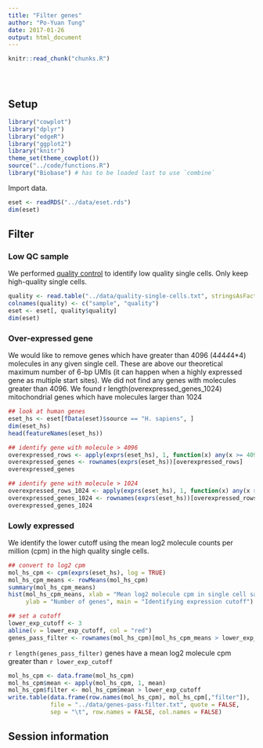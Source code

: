 ```yaml
---
title: "Filter genes"
author: "Po-Yuan Tung"
date: 2017-01-26
output: html_document
---
```


<!-- The file analysis/chunks.R contains chunks that define default settings
shared across the workflowr files. -->
```r
knitr::read_chunk("chunks.R")
```

<!-- Update knitr chunk options -->
```r
```

<!-- Insert the date the file was last updated -->
```r
```

<!-- Insert the code version (Git commit SHA1) if Git repository exists and R
 package git2r is installed -->
```r
```

## Setup

```r
library("cowplot")
library("dplyr")
library("edgeR")
library("ggplot2")
library("knitr")
theme_set(theme_cowplot())
source("../code/functions.R")
library("Biobase") # has to be loaded last to use `combine`
```

Import data.

```r
eset <- readRDS("../data/eset.rds")
dim(eset)
```

## Filter

### Low QC sample

We performed [quality control](sampleqc.html) to identify low quality single cells. Only keep high-quality single cells.

```r
quality <- read.table("../data/quality-single-cells.txt", stringsAsFactors = FALSE)
colnames(quality) <- c("sample", "quality")
eset <- eset[, quality$quality]
dim(eset)
```

### Over-expressed gene

We would like to remove genes which have greater than 4096 (4*4*4*4*4*4) molecules in any given single cell. These are above our theoretical maximum number of 6-bp UMIs (it can happen when a highly expressed gene as multiple start sites). We did not find any genes with molecules greater than 4096. We found r length(overexpressed_genes_1024) mitochondrial genes which have molecules larger than 1024

```r
## look at human genes
eset_hs <- eset[fData(eset)$source == "H. sapiens", ]
dim(eset_hs)
head(featureNames(eset_hs))

## identify gene with molecule > 4096
overexpressed_rows <- apply(exprs(eset_hs), 1, function(x) any(x >= 4096))
overexpressed_genes <- rownames(exprs(eset_hs))[overexpressed_rows]
overexpressed_genes

## identify gene with molecule > 1024
overexpressed_rows_1024 <- apply(exprs(eset_hs), 1, function(x) any(x >= 1024))
overexpressed_genes_1024 <- rownames(exprs(eset_hs))[overexpressed_rows]
overexpressed_genes_1024
```

### Lowly expressed 

We identify the lower cutoff using the mean log2 molecule counts per million (cpm) in the high quality single cells.

```r
## convert to log2 cpm
mol_hs_cpm <- cpm(exprs(eset_hs), log = TRUE)
mol_hs_cpm_means <- rowMeans(mol_hs_cpm)
summary(mol_hs_cpm_means)
hist(mol_hs_cpm_means, xlab = "Mean log2 molecule cpm in single cell samples",
     ylab = "Number of genes", main = "Identifying expression cutoff")

## set a cutoff
lower_exp_cutoff <- 3
abline(v = lower_exp_cutoff, col = "red")
genes_pass_filter <- rownames(mol_hs_cpm)[mol_hs_cpm_means > lower_exp_cutoff]
```

`r length(genes_pass_filter)` genes have a mean log2 molecule cpm greater than `r lower_exp_cutoff`

```r
mol_hs_cpm <- data.frame(mol_hs_cpm)
mol_hs_cpm$mean <- apply(mol_hs_cpm, 1, mean)
mol_hs_cpm$filter <- mol_hs_cpm$mean > lower_exp_cutoff
write.table(data.frame(row.names(mol_hs_cpm), mol_hs_cpm[,"filter"]),
            file = "../data/genes-pass-filter.txt", quote = FALSE,
            sep = "\t", row.names = FALSE, col.names = FALSE)
```

## Session information

<!-- Insert the session information into the document -->
```r
```
